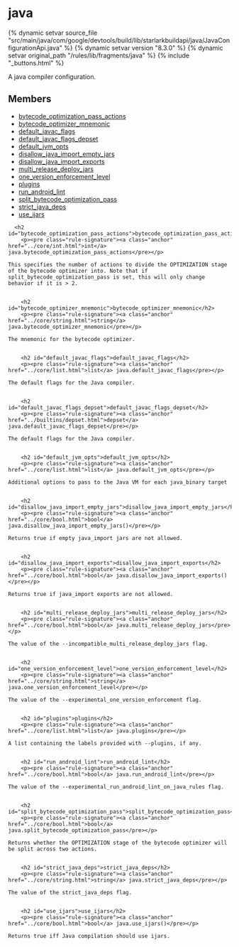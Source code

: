 <html devsite>
<head>
  <meta name="project_path" value="/_project.yaml">
  <meta name="book_path" value="/versions/8.3.0/_book.yaml">
</head>
<body>

<h1 class="page-title" id="modules.java">java</h1>

{% dynamic setvar source_file "src/main/java/com/google/devtools/build/lib/starlarkbuildapi/java/JavaConfigurationApi.java" %}
{% dynamic setvar version "8.3.0" %}
{% dynamic setvar original_path "/rules/lib/fragments/java" %}
{% include "_buttons.html" %}
<!-- {% raw %} -->

A java compiler configuration.

<h2>Members</h2>
<ul>
    <li>
    <a href="#bytecode_optimization_pass_actions">bytecode_optimization_pass_actions</a>
  </li>
      <li>
    <a href="#bytecode_optimizer_mnemonic">bytecode_optimizer_mnemonic</a>
  </li>
      <li>
    <a href="#default_javac_flags">default_javac_flags</a>
  </li>
      <li>
    <a href="#default_javac_flags_depset">default_javac_flags_depset</a>
  </li>
      <li>
    <a href="#default_jvm_opts">default_jvm_opts</a>
  </li>
      <li>
    <a href="#disallow_java_import_empty_jars">disallow_java_import_empty_jars</a>
  </li>
      <li>
    <a href="#disallow_java_import_exports">disallow_java_import_exports</a>
  </li>
      <li>
    <a href="#multi_release_deploy_jars">multi_release_deploy_jars</a>
  </li>
      <li>
    <a href="#one_version_enforcement_level">one_version_enforcement_level</a>
  </li>
      <li>
    <a href="#plugins">plugins</a>
  </li>
      <li>
    <a href="#run_android_lint">run_android_lint</a>
  </li>
      <li>
    <a href="#split_bytecode_optimization_pass">split_bytecode_optimization_pass</a>
  </li>
      <li>
    <a href="#strict_java_deps">strict_java_deps</a>
  </li>
      <li>
    <a href="#use_ijars">use_ijars</a>
  </li>
  </ul>

      <h2 id="bytecode_optimization_pass_actions">bytecode_optimization_pass_actions</h2>
        <p><pre class="rule-signature"><a class="anchor" href="../core/int.html">int</a> java.bytecode_optimization_pass_actions</pre></p>

    This specifies the number of actions to divide the OPTIMIZATION stage of the bytecode optimizer into. Note that if split_bytecode_optimization_pass is set, this will only change behavior if it is > 2.


        <h2 id="bytecode_optimizer_mnemonic">bytecode_optimizer_mnemonic</h2>
        <p><pre class="rule-signature"><a class="anchor" href="../core/string.html">string</a> java.bytecode_optimizer_mnemonic</pre></p>

    The mnemonic for the bytecode optimizer.


        <h2 id="default_javac_flags">default_javac_flags</h2>
        <p><pre class="rule-signature"><a class="anchor" href="../core/list.html">list</a> java.default_javac_flags</pre></p>

    The default flags for the Java compiler.


        <h2 id="default_javac_flags_depset">default_javac_flags_depset</h2>
        <p><pre class="rule-signature"><a class="anchor" href="../builtins/depset.html">depset</a> java.default_javac_flags_depset</pre></p>

    The default flags for the Java compiler.


        <h2 id="default_jvm_opts">default_jvm_opts</h2>
        <p><pre class="rule-signature"><a class="anchor" href="../core/list.html">list</a> java.default_jvm_opts</pre></p>

    Additional options to pass to the Java VM for each java_binary target


        <h2 id="disallow_java_import_empty_jars">disallow_java_import_empty_jars</h2>
        <p><pre class="rule-signature"><a class="anchor" href="../core/bool.html">bool</a> java.disallow_java_import_empty_jars()</pre></p>

    Returns true if empty java_import jars are not allowed.


        <h2 id="disallow_java_import_exports">disallow_java_import_exports</h2>
        <p><pre class="rule-signature"><a class="anchor" href="../core/bool.html">bool</a> java.disallow_java_import_exports()</pre></p>

    Returns true if java_import exports are not allowed.


        <h2 id="multi_release_deploy_jars">multi_release_deploy_jars</h2>
        <p><pre class="rule-signature"><a class="anchor" href="../core/bool.html">bool</a> java.multi_release_deploy_jars</pre></p>

    The value of the --incompatible_multi_release_deploy_jars flag.


        <h2 id="one_version_enforcement_level">one_version_enforcement_level</h2>
        <p><pre class="rule-signature"><a class="anchor" href="../core/string.html">string</a> java.one_version_enforcement_level</pre></p>

    The value of the --experimental_one_version_enforcement flag.


        <h2 id="plugins">plugins</h2>
        <p><pre class="rule-signature"><a class="anchor" href="../core/list.html">list</a> java.plugins</pre></p>

    A list containing the labels provided with --plugins, if any.


        <h2 id="run_android_lint">run_android_lint</h2>
        <p><pre class="rule-signature"><a class="anchor" href="../core/bool.html">bool</a> java.run_android_lint</pre></p>

    The value of the --experimental_run_android_lint_on_java_rules flag.


        <h2 id="split_bytecode_optimization_pass">split_bytecode_optimization_pass</h2>
        <p><pre class="rule-signature"><a class="anchor" href="../core/bool.html">bool</a> java.split_bytecode_optimization_pass</pre></p>

    Returns whether the OPTIMIZATION stage of the bytecode optimizer will be split across two actions.


        <h2 id="strict_java_deps">strict_java_deps</h2>
        <p><pre class="rule-signature"><a class="anchor" href="../core/string.html">string</a> java.strict_java_deps</pre></p>

    The value of the strict_java_deps flag.


        <h2 id="use_ijars">use_ijars</h2>
        <p><pre class="rule-signature"><a class="anchor" href="../core/bool.html">bool</a> java.use_ijars()</pre></p>

    Returns true iff Java compilation should use ijars.



</body>
</html>

<!-- {% endraw %} -->
